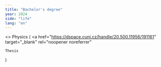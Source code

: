 ```yaml
---
title: "Bachelor's degree"
year: 2024
side: "life"
lang: "en"
---
```


<>
  Physics (
  <a
    href="https://dspace.cuni.cz/handle/20.500.11956/191161"
    target="_blank"
    rel="noopener noreferrer"
  >
    Thesis
  </a>
  )
</>
